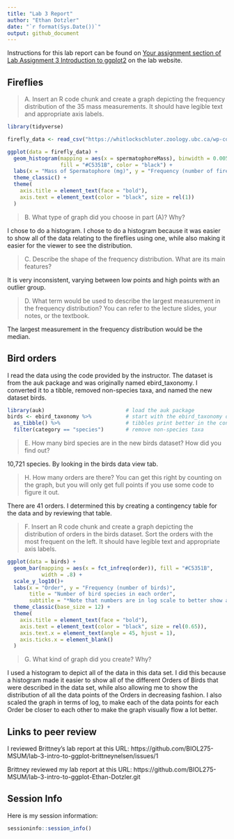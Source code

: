 ```yaml
---
title: "Lab 3 Report"
author: "Ethan Dotzler"
date: "`r format(Sys.Date())`"
output: github_document
---
```


Instructions for this lab report can be found on [Your assignment section of Lab Assignment 3 Introduction to ggplot2](https://biol275-msum.github.io/introduction-to-ggplot2.html#your-assignment) on the lab website.

## Fireflies

> A. Insert an R code chunk and create a graph depicting the frequency distribution of the 35 mass measurements. It should have legible text and appropriate axis labels.

```r
library(tidyverse)

firefly_data <- read_csv("https://whitlockschluter.zoology.ubc.ca/wp-content/data/chapter02/chap02q19FireflySpermatophoreMass.csv")

ggplot(data = firefly_data) +
  geom_histogram(mapping = aes(x = spermatophoreMass), binwidth = 0.005,
                 fill = "#C5351B", color = "black") +
  labs(x = "Mass of Spermatophore (mg)", y = "Frequency (number of fireflies)") +
  theme_classic() +
  theme(
    axis.title = element_text(face = "bold"),
    axis.text = element_text(color = "black", size = rel(1))
  )
```

> B. What type of graph did you choose in part (A)? Why?

I chose to do a histogram. I chose to do a histogram because it was easier to show all of the data relating to the fireflies using one, while also making it easier for the viewer to see the distribution.

> C. Describe the shape of the frequency distribution. What are its main features?

It is very inconsistent, varying between low points and high points with an outlier group.

> D. What term would be used to describe the largest measurement in the frequency distribution? You can refer to the lecture slides, your notes, or the textbook.

The largest measurement in the frequency distribution would be the median. 

## Bird orders

I read the data using the code provided by the instructor. The dataset is from the auk package and was originally named ebird_taxonomy. I converted it to a tibble, removed non-species taxa, and named the new dataset birds.

```r
library(auk)                          # load the auk package
birds <- ebird_taxonomy %>%           # start with the ebird_taxonomy data
  as_tibble() %>%                     # tibbles print better in the console
  filter(category == "species")       # remove non-species taxa
```

> E. How many bird species are in the new birds dataset? How did you find out?

10,721 species. By looking in the birds data view tab. 

> H. How many orders are there? You can get this right by counting on the graph, but you will only get full points if you use some code to figure it out.

There are 41 orders. I determined this by creating a contingency table for the data and by reviewing that table. 

> F. Insert an R code chunk and create a graph depicting the distribution of orders in the birds dataset. Sort the orders with the most frequent on the left. It should have legible text and appropriate axis labels.

```r
ggplot(data = birds) +
  geom_bar(mapping = aes(x = fct_infreq(order)), fill = "#C5351B", 
           width = .8) + 
  scale_y_log10()+
  labs(x = "Order", y = "Frequency (number of birds)", 
       title = "Number of bird species in each order", 
       subtitle = "*Note that numbers are in log scale to better show all data.") +
  theme_classic(base_size = 12) +
  theme(
    axis.title = element_text(face = "bold"),
    axis.text = element_text(color = "black", size = rel(0.65)),
    axis.text.x = element_text(angle = 45, hjust = 1),
    axis.ticks.x = element_blank()
  )
```

> G. What kind of graph did you create? Why?

I used a histogram to depict all of the data in this data set. I did this because a histogram made it easier to show all of the different Orders of Birds that were described in the data set, while also allowing me to show the distribution of all the data points of the Orders in decreasing fashion. I also scaled the graph in terms of log, to make each of the data points for each Order be closer to each other to make the graph visually flow a lot better. 

## Links to peer review

I reviewed Brittney's lab report at this URL: https://github.com/BIOL275-MSUM/lab-3-intro-to-ggplot-brittneynelsen/issues/1 

Brittney reviewed my lab report at this URL:  https://github.com/BIOL275-MSUM/lab-3-intro-to-ggplot-Ethan-Dotzler.git 

## Session Info

Here is my session information:

```r
sessioninfo::session_info()
```
